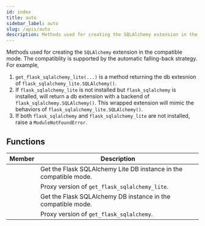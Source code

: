 ```yaml
---
id: index
title: auto
sidebar_label: auto
slug: /apis/auto
description: Methods used for creating the SQLAlchemy extension in the compatible mode.
---
```



<APITopBar type="module" source="auto" />

Methods used for creating the `SQLAlchemy` extension in the compatible mode.
The compatiblity is supported by the automatic falling-back strategy. For example,

1. `get_flask_sqlalchemy_lite(...)` is a method returning the db extesnion of
   `flask_sqlalchemy_lite.SQLAlchemy()`.
2. If `flask_sqlalchemy_lite` is not installed but `flask_sqlalchemy` is installed,
   will return a db extension with a backend of `flask_sqlalchemy.SQLAlchemy()`. This
   wrapped extension will mimic the behaviors of `flask_sqlalchemy_lite.SQLAlchemy()`.
3. If both `flask_sqlalchemy` and `flask_sqlalchemy_lite` are not installed, raise
   a `ModuleNotFoundError`.

## Functions

|                                                              Member                                                               | <center>Description</center>                                      |
| :-------------------------------------------------------------------------------------------------------------------------------: | ----------------------------------------------------------------- |
|           [<IconObjType type="func" hasText={true} text="get_flask_sqlalchemy_lite"/>](./get_flask_sqlalchemy_lite.mdx)           | Get the Flask SQLAlchemy Lite DB instance in the compatible mode. |
| [<IconObjType type="func" hasText={true} text="get_flask_sqlalchemy_lite_proxy_ver"/>](./get_flask_sqlalchemy_lite_proxy_ver.mdx) | Proxy version of `get_flask_sqlalchemy_lite`.                     |
|                [<IconObjType type="func" hasText={true} text="get_flask_sqlalchemy"/>](./get_flask_sqlalchemy.mdx)                | Get the Flask SQLAlchemy DB instance in the compatible mode.      |
|      [<IconObjType type="func" hasText={true} text="get_flask_sqlalchemy_proxy_ver"/>](./get_flask_sqlalchemy_proxy_ver.mdx)      | Proxy version of `get_flask_sqlalchemy`.                          |
